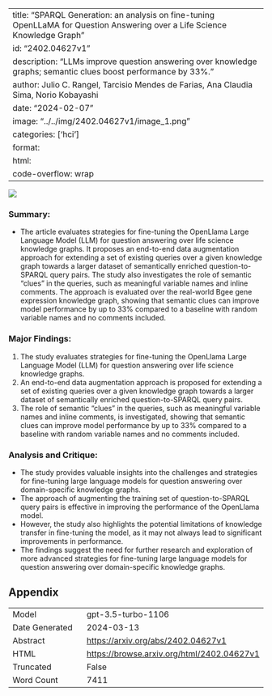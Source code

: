 
---
title: "SPARQL Generation: an analysis on fine-tuning OpenLLaMA for Question Answering over a Life Science Knowledge Graph"
id: "2402.04627v1"
description: "LLMs improve question answering over knowledge graphs; semantic clues boost performance by 33%."
author: Julio C. Rangel, Tarcisio Mendes de Farias, Ana Claudia Sima, Norio Kobayashi
date: "2024-02-07"
image: "../../img/2402.04627v1/image_1.png"
categories: ['hci']
format:
  html:
    code-overflow: wrap
---

![](../../img/2402.04627v1/image_1.png)

### Summary:
- The article evaluates strategies for fine-tuning the OpenLlama Large Language Model (LLM) for question answering over life science knowledge graphs. It proposes an end-to-end data augmentation approach for extending a set of existing queries over a given knowledge graph towards a larger dataset of semantically enriched question-to-SPARQL query pairs. The study also investigates the role of semantic "clues" in the queries, such as meaningful variable names and inline comments. The approach is evaluated over the real-world Bgee gene expression knowledge graph, showing that semantic clues can improve model performance by up to 33% compared to a baseline with random variable names and no comments included.

### Major Findings:
1. The study evaluates strategies for fine-tuning the OpenLlama Large Language Model (LLM) for question answering over life science knowledge graphs.
2. An end-to-end data augmentation approach is proposed for extending a set of existing queries over a given knowledge graph towards a larger dataset of semantically enriched question-to-SPARQL query pairs.
3. The role of semantic "clues" in the queries, such as meaningful variable names and inline comments, is investigated, showing that semantic clues can improve model performance by up to 33% compared to a baseline with random variable names and no comments included.

### Analysis and Critique:
- The study provides valuable insights into the challenges and strategies for fine-tuning large language models for question answering over domain-specific knowledge graphs.
- The approach of augmenting the training set of question-to-SPARQL query pairs is effective in improving the performance of the OpenLlama model.
- However, the study also highlights the potential limitations of knowledge transfer in fine-tuning the model, as it may not always lead to significant improvements in performance.
- The findings suggest the need for further research and exploration of more advanced strategies for fine-tuning large language models for question answering over domain-specific knowledge graphs.

## Appendix

|          |          |
|----------|----------|
| Model     | gpt-3.5-turbo-1106       |
| Date Generated     | 2024-03-13       |
| Abstract | [https://arxiv.org/abs/2402.04627v1](https://arxiv.org/abs/2402.04627v1)        |
| HTML     | [https://browse.arxiv.org/html/2402.04627v1](https://browse.arxiv.org/html/2402.04627v1)       |
| Truncated       | False       |
| Word Count       | 7411       |